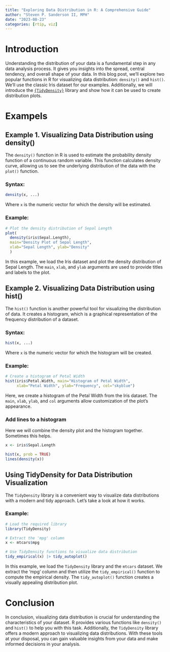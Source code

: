 ```yaml
---
title: "Exploring Data Distribution in R: A Comprehensive Guide"
author: "Steven P. Sanderson II, MPH"
date: "2023-08-23"
categories: [rtip, viz]
---
```


# Introduction

Understanding the distribution of your data is a fundamental step in any data analysis process. It gives you insights into the spread, central tendency, and overall shape of your data. In this blog post, we'll explore two popular functions in R for visualizing data distribution: `density()` and `hist()`. We'll use the classic Iris dataset for our examples. Additionally, we will introduce the [`{TidyDensity}`](https://www.spsanderson.com/TidyDensity) library and show how it can be used to create distribution plots.

# Exampels

## Example 1. Visualizing Data Distribution using density()

The `density()` function in R is used to estimate the probability density function of a continuous random variable. This function calculates density curve, allowing us to see the underlying distribution of the data with the `plot()` function.

### Syntax:

```R
density(x, ...)
```

Where `x` is the numeric vector for which the density will be estimated.

### Example:

```r
# Plot the density distribution of Sepal Length
plot(
  density(iris$Sepal.Length), 
  main="Density Plot of Sepal Length",
  xlab="Sepal Length", ylab="Density"
  )
```

In this example, we load the Iris dataset and plot the density distribution of Sepal Length. The `main`, `xlab`, and `ylab` arguments are used to provide titles and labels to the plot.

## Example 2. Visualizing Data Distribution using hist()

The `hist()` function is another powerful tool for visualizing the distribution of data. It creates a histogram, which is a graphical representation of the frequency distribution of a dataset.

### Syntax:

```R
hist(x, ...)
```

Where `x` is the numeric vector for which the histogram will be created.

### Example:

```r
# Create a histogram of Petal Width
hist(iris$Petal.Width, main="Histogram of Petal Width",
     xlab="Petal Width", ylab="Frequency", col="skyblue")
```

Here, we create a histogram of the Petal Width from the Iris dataset. The `main`, `xlab`, `ylab`, and `col` arguments allow customization of the plot's appearance.

### Add lines to a histogram

Here we will combine the density plot and the histogram together. Sometimes this helps.

```r
x <- iris$Sepal.Length

hist(x, prob = TRUE)
lines(density(x))
```

## Using TidyDensity for Data Distribution Visualization

The `TidyDensity` library is a convenient way to visualize data distributions with a modern and tidy approach. Let's take a look at how it works.

### Example:

```r
# Load the required library
library(TidyDensity)

# Extract the 'mpg' column
x <- mtcars$mpg

# Use TidyDensity functions to visualize data distribution
tidy_empirical(x) |> tidy_autoplot()
```

In this example, we load the `TidyDensity` library and the `mtcars` dataset. We extract the 'mpg' column and then utilize the `tidy_empirical()` function to compute the empirical density. The `tidy_autoplot()` function creates a visually appealing distribution plot.

# Conclusion

In conclusion, visualizing data distribution is crucial for understanding the characteristics of your dataset. R provides various functions like `density()` and `hist()` to help you with this task. Additionally, the `TidyDensity` library offers a modern approach to visualizing data distributions. With these tools at your disposal, you can gain valuable insights from your data and make informed decisions in your analysis.